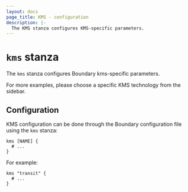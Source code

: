 ```yaml
---
layout: docs
page_title: KMS - configuration
description: |-
  The KMS stanza configures KMS-specific parameters.
---
```


# `kms` stanza

The `kms` stanza configures Boundary kms-specific parameters.

For more examples, please choose a specific KMS technology from the sidebar.

## Configuration

KMS configuration can be done through the Boundary configuration file using the
`kms` stanza:

```hcl
kms [NAME] {
  # ...
}
```

For example:

```hcl
kms "transit" {
  # ...
}
```
